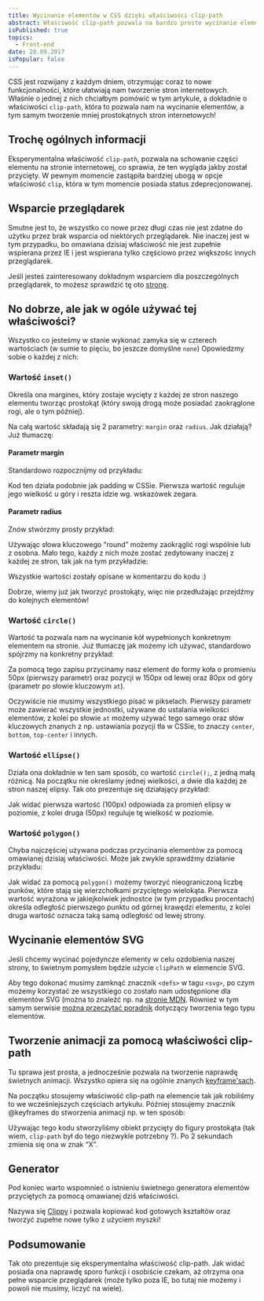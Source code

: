 ```yaml
---
title: Wycinanie elementów w CSS dzięki właściwości clip-path
abstract: Właściwość clip-path pozwala na bardzo proste wycinanie elementów strony internetowej w CSS za pomocą czterech prostych wartości.
isPublished: true
topics:
  - Front-end
date: 28.09.2017
isPopular: false
---
```


CSS jest rozwijany z każdym dniem, otrzymując coraz to nowe funkcjonalności, które ułatwiają nam tworzenie stron internetowych. Właśnie o jednej z nich chciałbym pomówić w tym artykule, a dokładnie o właściwości `clip-path`, która to pozwala nam na wycinanie elementów, a tym samym tworzenie mniej prostokątnych stron internetowych!

## Trochę ogólnych informacji

Eksperymentalna właściwość `clip-path`, pozwala na schowanie części elementu na stronie internetowej, co sprawia, że ten wygląda jakby został przycięty. W pewnym momencie zastąpiła bardziej ubogą w opcje właściwość `clip`, która w tym momencie posiada status zdeprecjonowanej.

## Wsparcie przeglądarek

Smutne jest to, że wszystko co nowe przez długi czas nie jest zdatne do użytku przez brak wsparcia od niektórych przeglądarek. Nie inaczej jest w tym przypadku, bo omawiana dzisiaj właściwość nie jest zupełnie wspierana przez IE i jest wspierana tylko częściowo przez większośc innych przeglądarek.

Jeśli jesteś zainteresowany dokładnym wsparciem dla poszczególnych przeglądarek, to możesz sprawdzić tę oto [stronę](http://caniuse.com/#search=clip-path).

## No dobrze, ale jak w ogóle używać tej właściwości?

Wszystko co jesteśmy w stanie wykonać zamyka się w czterech wartościach (w sumie to pięciu, bo jeszcze domyślne `none`) Opowiedzmy sobie o każdej z nich:

### Wartość `inset()`

Określa ona margines, który zostaje wycięty z każdej ze stron naszego elementu tworząc prostokąt (który swoją drogą może posiadać zaokrąglone rogi, ale o tym później).

Na całą wartość składają się 2 parametry: `margin` oraz `radius`. Jak działają? Już tłumaczę:

#### Parametr margin

Standardowo rozpocznijmy od przykładu:


<CodePenIframe id="XedMQL" title="inset() #1" />

Kod ten działa podobnie jak padding w CSSie. Pierwsza wartość reguluje jego wielkość u góry i reszta idzie wg. wskazówek zegara.

#### Parametr radius

Znów stwórzmy prosty przykład:

<CodePenIframe id="JrXNyR" title="inset() #2" />

Używając słowa kluczowego “round” możemy zaokrąglić rogi wspólnie lub z osobna. Mało tego, każdy z nich może zostać zedytowany inaczej z każdej ze stron, tak jak na tym przykładzie:

<CodePenIframe id="QqNvqo" title="inset() #3" />

Wszystkie wartości zostały opisane w komentarzu do kodu :)

Dobrze, wiemy już jak tworzyć prostokąty, więc nie przedłużając przejdźmy do kolejnych elementów!

### Wartość `circle()`

Wartość ta pozwala nam na wycinanie kół wypełnionych konkretnym elementem na stronie. Już tłumaczę jak możemy ich używać, standardowo spójrzmy na konkretny przykład:

<CodePenIframe id="boBXJE" title="circle()" />

Za pomocą tego zapisu przycinamy nasz element do formy koła o promieniu 50px (pierwszy parametr) oraz pozycji w 150px od lewej oraz 80px od góry (parametr po słowie kluczowym `at`).

Oczywiście nie musimy wszystkiego pisać w pikselach. Pierwszy parametr może zawierać wszystkie jednostki, używane do ustalania wielkości elementów, z kolei po słowie `at` możemy używać tego samego oraz słów kluczowych znanych z np. ustawiania pozycji tła w CSSie, to znaczy `center`, `bottom`, `top-center` i innych.

### Wartość `ellipse()`

Działa ona dokładnie w ten sam sposób, co wartość `circle();`, z jedną małą różnicą. Na początku nie określamy jednej wielkości, a dwie dla każdej ze stron naszej elipsy. Tak oto prezentuje się działający przykład:

<CodePenIframe id="VMaxBv" title="ellipse()" />

Jak widać pierwsza wartość (100px) odpowiada za promień elipsy w poziomie, z kolei druga (50px) reguluje tę wielkość w poziomie.

### Wartość `polygon()`

Chyba najczęściej używana podczas przycinania elementów za pomocą omawianej dzisiaj właściwości. Może jak zwykle sprawdźmy działanie przykładu:

<CodePenIframe id="eGZRZg" title="polygon()" />

Jak widać za pomocą `polygon()` możemy tworzyć nieograniczoną liczbę punków, które stają się wierzchołkami przyciętego wielokąta. Pierwsza wartość wyrażona w jakiejkolwiek jednostce (w tym przypadku procentach) określa odległość pierwszego punktu od górnej krawędzi elementu, z kolei druga wartość oznacza taką samą odległość od lewej strony.

## Wycinanie elementów SVG

Jeśli chcemy wycinać pojedyncze elementy w celu ozdobienia naszej strony, to świetnym pomysłem będzie użycie `clipPath` w elemencie SVG.

Aby tego dokonać musimy zamknąć znacznik `<defs>` w tagu `<svg>`, po czym możemy korzystać ze wszystkiego co zostało nam udostępnione dla elementów SVG (można to znaleźć np. na [stronie MDN](https://developer.mozilla.org/en-US/docs/Web/SVG/Element). Również w tym samym serwisie [można przeczytać poradnik](https://developer.mozilla.org/en-US/docs/Web/SVG/Element/clipPath) dotyczący tworzenia tego typu elementów.

## Tworzenie animacji za pomocą właściwości clip-path

Tu sprawa jest prosta, a jednocześnie pozwala na tworzenie naprawdę świetnych animacji. Wszystko opiera się na ogólnie znanych [keyframe\'sach](https://developer.mozilla.org/en-US/docs/Web/CSS/%40keyframes).

Na początku stosujemy właściwość clip-path na elemencie tak jak robiliśmy to we wcześniejszych częściach artykułu. Później stosujemy znacznik @keyframes do stworzenia animacji np. w ten sposób:

<CodePenIframe id="LjwjGB" title="Animacja właściwości clip-path" />

Używając tego kodu stworzyliśmy obiekt przycięty do figury prostokąta (tak wiem, `clip-path` był do tego niezwykle potrzebny ?). Po 2 sekundach zmienia się ona w znak “X”.

## Generator

Pod koniec warto wspomnieć o istnieniu świetnego generatora elementów przyciętych za pomocą omawianej dziś właściwości.

Nazywa się [Clippy](https://bennettfeely.com/clippy/) i pozwala kopiować kod gotowych kształtów oraz tworzyć zupełne nowe tylko z użyciem myszki!

## Podsumowanie

Tak oto prezentuje się eksperymentalna właściwość clip-path. Jak widać posiada ona naprawdę sporo funkcji i osobiście czekam, aż otrzyma ona pełne wsparcie przeglądarek (może tylko poza IE, bo tutaj nie możemy i powoli nie musimy, liczyć na wiele).
